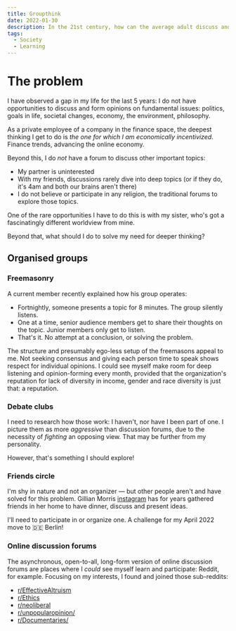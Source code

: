 ```yaml
---
title: Groupthink
date: 2022-01-30
description: In the 21st century, how can the average adult discuss and learn about complex topics with others?
tags:
  - Society
  - Learning
---
```


# The problem 

I have observed a gap in my life for the last 5 years: I do not have opportunities to discuss and form opinions on fundamental issues: politics, goals in life, societal changes, economy, the environment, philosophy. 

As a private employee of a company in the finance space, the deepest thinking I get to do is *the one for which I am economically incentivized*. Finance trends, advancing the online economy. 

Beyond this, I do *not* have a forum to discuss other important topics:
- My partner is uninterested
- With my friends, discussions rarely dive into deep topics (or if they do, it's 4am and both our brains aren't there)
- I do not believe or participate in any religion, the traditional forums to explore those topics.

One of the rare opportunities I have to do this is with my sister, who's got a fascinatingly different worldview from mine. 

Beyond that, what should I do to solve my need for deeper thinking?

## Organised groups

### Freemasonry
A current member recently explained how his group operates:
* Fortnightly, someone presents a topic for 8 minutes. The group silently listens.
* One at a time, senior audience members get to share their thoughts on the topic. Junior members only get to listen.
* That's it. No attempt at a conclusion, or solving the problem. 

The structure and presumably ego-less setup of the freemasons appeal to me. Not seeking consensus and giving each person time to speak shows respect for individual opinions. I could see myself make room for deep listening and opinion-forming every month, provided that the organization's reputation for lack of diversity in income, gender and race diversity is just that: a reputation. 

### Debate clubs 

I need to research how those work: I haven't, nor have I been part of one. I picture them as more *aggressive* than discussion forums, due to the necessity of *fighting* an opposing view. That may be further from my personality. 

However, that's something I should explore! 

### Friends circle

I'm shy in nature and not an organizer — but other people aren't and have solved for this problem. Gillian Morris [instagram](https://www.instagram.com/gillianemorris/) has for years gathered friends in her home to have dinner, discuss and present ideas. 

I'll need to participate in or organize one. A challenge for my April 2022 move to 🇩🇪 Berlin!

### Online discussion forums 

The asynchronous, open-to-all, long-form version of online discussion forums are places where I *could* see myself learn and participate: Reddit, for example. Focusing on my interests, I found and joined those sub-reddits:

* [r/EffectiveAltruism](https://www.reddit.com/r/EffectiveAltruism/)
* [r/Ethics](https://www.reddit.com/r/Ethics/)
* [r/neoliberal](https://www.reddit.com/r/neoliberal/)
* [r/unpopularopinion/](https://www.reddit.com/r/unpopularopinion/)
* [r/Documentaries/](https://www.reddit.com/r/documentaries/)





